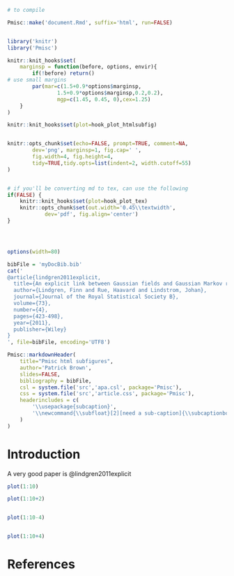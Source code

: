 <!--
%\VignetteIndexEntry{Examples of an html document with subfigures}
%\VignetteEngine{Pmisc::plainKnit}
-->

```r

# to compile

Pmisc::make('document.Rmd', suffix='html', run=FALSE)


library('knitr')
library('Pmisc')

knitr::knit_hooks$set(
	marginsp = function(before, options, envir){	
		if(!before) return()
# use small margins
		par(mar=c(1.5+0.9*options$marginsp,
				1.5+0.9*options$marginsp,0.2,0.2),
				mgp=c(1.45, 0.45, 0),cex=1.25)
	}		
)

knitr::knit_hooks$set(plot=hook_plot_htmlsubfig)


knitr::opts_chunk$set(echo=FALSE, prompt=TRUE, comment=NA,
		dev='png', marginsp=1, fig.cap=' ',
		fig.width=4, fig.height=4, 
		tidy=TRUE,tidy.opts=list(indent=2, width.cutoff=55)
)


# if you'll be converting md to tex, can use the following
if(FALSE) {
	knitr::knit_hooks$set(plot=hook_plot_tex)
	knitr::opts_chunk$set(out.width='0.45\\textwidth', 
			dev='pdf', fig.align='center')
}




options(width=80)

bibFile = 'myDocBib.bib'
cat('
@article{lindgren2011explicit,
  title={An explicit link between Gaussian fields and Gaussian Markov random fields: the stochastic partial differential equation approach},
  author={Lindgren, Finn and Rue, Haavard and Lindstrom, Johan},
  journal={Journal of the Royal Statistical Society B},
  volume={73},
  number={4},
  pages={423-498},
  year={2011},
  publisher={Wiley}
}
', file=bibFile, encoding='UTF8')

```
		
```r
Pmisc::markdownHeader(
	title="Pmisc html subfigures", 		
	author='Patrick Brown',
	slides=FALSE,
	bibliography = bibFile,
	csl = system.file('src','apa.csl', package='Pmisc'),
	css = system.file('src','article.css', package='Pmisc'),
	headerincludes = c(
		'\\usepackage{subcaption}',
		'\\newcommand{\\subfloat}[2][need a sub-caption]{\\subcaptionbox{#1}{#2} }'
	)
)
```


# Introduction

A very good paper is @lindgren2011explicit



```r
plot(1:10)

plot(1:10+2)


plot(1:10-4)


plot(1:10+4)
```


# References

